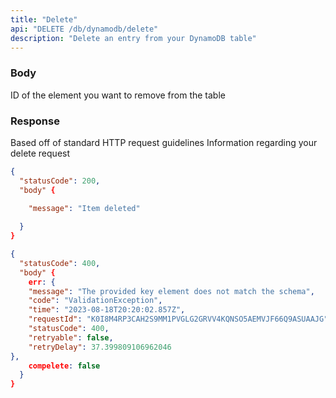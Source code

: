 ```yaml
---
title: "Delete"
api: "DELETE /db/dynamodb/delete"
description: "Delete an entry from your DynamoDB table"
---
```


### Body

<ParamField body="id" type="string" required>
  ID of the element you want to remove from the table 
</ParamField>

### Response

<ResponseField name="statusCode" type="number">
  Based off of standard HTTP request guidelines
</ResponseField>

<ResponseField name="body" type="object">
  Information regarding your delete request
</ResponseField>

<ResponseExample>

```json Success Response
{
  "statusCode": 200,
  "body" {
    
    "message": "Item deleted"

  }
}
```

```json Error Response
{
  "statusCode": 400,
  "body" {
    err: {
    "message": "The provided key element does not match the schema",
    "code": "ValidationException",
    "time": "2023-08-18T20:20:02.857Z",
    "requestId": "K0I8M4RP3CAH2S9MM1PVGLG2GRVV4KQNSO5AEMVJF66Q9ASUAAJG",
    "statusCode": 400,
    "retryable": false,
    "retryDelay": 37.399809106962046
},
    compelete: false
  }
}
```

</ResponseExample>